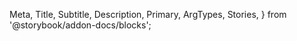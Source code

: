   Meta,
  Title,
  Subtitle,
  Description,
  Primary,
  ArgTypes,
  Stories,
} from '@storybook/addon-docs/blocks';


<Meta of={ScrollableStories} />

<Title />

<Description />
<Primary />

<Subtitle>Configuration</Subtitle>

Supported props:

<ArgTypes />

Use css variables to customize track or/and thumb:

```css
.scrollable {
  /* thumb variables */
  --thumb-border: none;
  --thumb-border-radius: 3px;
  --thumb-background: #C7CED480;
  --thumb-size: 6px;

  /* scrollbar variables */
  --scrollbar-background: none;
  --scrollbar-border: none;
  --scrollbar-border-radius: 0;
}
```
<Stories title="Examples"/>
